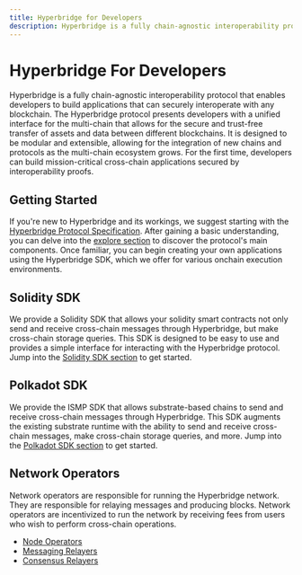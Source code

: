 ```yaml
---
title: Hyperbridge for Developers
description: Hyperbridge is a fully chain-agnostic interoperability protocol that enables developers to build applications that can securely interoperate with any blockchain. For the first time, developers can build mission-critical cross-chain applications secured by interoperability proofs.
---
```


# Hyperbridge For Developers

Hyperbridge is a fully chain-agnostic interoperability protocol that enables developers to build applications that can securely interoperate with any blockchain. The Hyperbridge protocol presents developers with a unified interface for the multi-chain that allows for the secure and trust-free transfer of assets and data between different blockchains. It is designed to be modular and extensible, allowing for the integration of new chains and protocols as the multi-chain ecosystem grows. For the first time, developers can build mission-critical cross-chain applications secured by interoperability proofs.

## Getting Started

If you're new to Hyperbridge and its workings, we suggest starting with the [Hyperbridge Protocol Specification](/protocol). After gaining a basic understanding, you can delve into the [explore section](/developers/explore/) to discover the protocol's main components. Once familiar, you can begin creating your own applications using the Hyperbridge SDK, which we offer for various onchain execution environments.

## Solidity SDK

We provide a Solidity SDK that allows your solidity smart contracts not only send and receive cross-chain messages through Hyperbridge, but make cross-chain storage queries. This SDK is designed to be easy to use and provides a simple interface for interacting with the Hyperbridge protocol. Jump into the [Solidity SDK section](/developers/evm/getting-started) to get started.

## Polkadot SDK

We provide the ISMP SDK that allows substrate-based chains to send and receive cross-chain messages through Hyperbridge. This SDK augments the existing substrate runtime with the ability to send and receive cross-chain messages, make cross-chain storage queries, and more. Jump into the [Polkadot SDK section](/developers/polkadot/getting-started) to get started.

## Network Operators

Network operators are responsible for running the Hyperbridge network. They are responsible for relaying messages and producing blocks. Network operators are incentivized to run the network by receiving fees from users who wish to perform cross-chain operations.

- [Node Operators](/developers/network/node)
- [Messaging Relayers](/developers/network/relayer/messaging/relayer)
- [Consensus Relayers](/developers/network/relayer/consensus/relayer)
